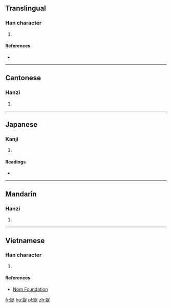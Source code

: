 ==Translingual==

===Han character===
{{Han char|rn=38|rad=女|as=07|sn=10|four=46481|canj=VRYO|ids=⿰女足}}

# {{defn|Han|sort=女07}}

====References====
* {{Han ref|kx=0262.140|dkj=06302|dj=0529.040|hdz=21051.110|uh=5A16|ud=23062|bh=D15C|bd=53596}}

----

==Cantonese==

===Hanzi===
{{yue-hanzi|jyut=[[cuk1]], [[zuk6]]|y=chuk1, juk6}}

# {{defn|lang=yue|sort=女07}}

----

==Japanese==

===Kanji===
{{ja-kanji|grade=|rs=女07}}

# {{defn|lang=ja|sort=女07}}

====Readings====
* {{ja-readings|on=[[さく]] (saku), [[しょく]] (shoku), [[そく]] (soku)|kun=[[つとぅっむ]] (tsutusmu), [[よい]] (yoi), [[おさえる]] (osaeru), [[うながす]] (unagasu)}}

----

==Mandarin==

===Hanzi===
{{cmn-hanzi|pin=[[chuò]] ([[chuo4]])|wg=ch'o<sup>4</sup>}}

# {{defn|lang=cmn|sort=女07}}

----

==Vietnamese==

===Han character===
{{vi-hantu|[[xúc]]|rs=女07}}

# {{defn|lang=vi|sort=女07}}

====References====
*[http://nomfoundation.org/common/nom_details.php?codepoint=5a16 Nom Foundation]

[[fr:娖]]
[[hu:娖]]
[[pl:娖]]
[[zh:娖]]